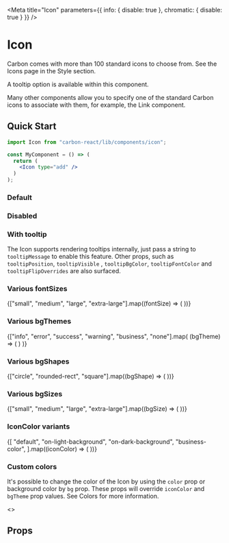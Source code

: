 

<Meta
  title="Icon"
  parameters={{ info: { disable: true }, chromatic: { disable: true } }}
/>

# Icon

Carbon comes with more than 100 standard icons to choose from. See the Icons page in the Style section.

A tooltip option is available within this component.

Many other components allow you to specify one of the standard Carbon icons to associate with them, for example, the Link component.

## Quick Start

```jsx
import Icon from "carbon-react/lib/components/icon";

const MyComponent = () => (
  return (
    <Icon type="add" />
  )
);
```

### Default

<Preview>
  <Story name="default">
    <Icon type="add" />
  </Story>
</Preview>

### Disabled

<Preview>
  <Story name="disabled">
    <Icon type="add" disabled />
  </Story>
</Preview>

### With tooltip
The Icon supports rendering tooltips internally, just pass a string to `tooltipMessage` to enable this feature. Other props, 
such as `tooltipPosition`, `tooltipVisible` , `tooltipBgColor`, `tooltipFontColor` and `tooltipFlipOverrides` are also surfaced.

<Preview>
  <Story name="with tooltip">
    <div style={{ margin: 60, display: "inline" }}>
      <Icon mr={8} type="add" tooltipMessage="Hey I'm a default tooltip!" />
      <Icon mr={8} type="add" tooltipMessage="Hey I'm a tooltip with a different position!" tooltipPosition="bottom" />
      <Icon mr={8} type="add" tooltipMessage="Hey I'm a tooltip with a different color!" tooltipBgColor="lightblue" tooltipFontColor="black" />
      <Icon type="add" tooltipMessage="Hey I'm a tooltip with flip behaviour overrides!" tooltipFlipOverrides={["right", "left"]} />
    </div>
  </Story>
</Preview>

### Various fontSizes

<Preview>
  <Story name="various fontSizes">
    {["small", "medium", "large", "extra-large"].map((fontSize) => (
      <Icon type="add" fontSize={fontSize} key={fontSize} />
    ))}
  </Story>
</Preview>

### Various bgThemes

<Preview>
  <Story name="various bgThemes">
    {["info", "error", "success", "warning", "business", "none"].map(
      (bgTheme) => (
        <Icon type="add" bgTheme={bgTheme} mr={1} key={bgTheme} />
      )
    )}
  </Story>
</Preview>

### Various bgShapes

<Preview>
  <Story name="various bgShapes">
    {["circle", "rounded-rect", "square"].map((bgShape) => (
      <Icon
        type="add"
        bgTheme="success"
        bgShape={bgShape}
        mr={1}
        key={bgShape}
      />
    ))}
  </Story>
</Preview>

### Various bgSizes

<Preview>
  <Story name="various bgSizes">
    {["small", "medium", "large", "extra-large"].map((bgSize) => (
      <Icon type="add" bgTheme="success" bgSize={bgSize} mr={1} key={bgSize} />
    ))}
  </Story>
</Preview>

### IconColor variants

<Preview>
  <Story name="iconColor variants">
    {[
      "default",
      "on-light-background",
      "on-dark-background",
      "business-color",
    ].map((iconColor) => (
      <Icon type="add" iconColor={iconColor} mr={1} key={iconColor} />
    ))}
  </Story>
</Preview>

### Custom colors

It's possible to change the color of the Icon by using the `color` prop or background color by `bg` prop.
These props will override `iconColor` and `bgTheme` prop values.
See <LinkTo kind='Documentation/Colors' name="page">Colors</LinkTo> for more information.

<Preview>
  <Story
    name="custom colors"
    parameters={{ info: { disable: true }, chromatic: { disable: true } }}
  >
    <>
      <Box mb={1}>
        <Icon type="add" color="blackOpacity65" />
        <Icon type="add" color="brilliantGreenShade20" />
        <Icon type="add" color="red" />
        <Icon type="add" color="#123456" />
        <Icon type="add" color="rgb(0, 123, 10)" />
      </Box>
      <Box mb={1}>
        <Icon type="add" color="white" bg="blackOpacity65" />
        <Icon type="add" bg="brilliantGreenShade20" />
        <Icon type="add" bg="red" />
        <Icon type="add" color="white" bg="#123456" />
        <Icon type="add" color="white" bg="rgb(0, 123, 10)" />
      </Box>
    </>
  </Story>
</Preview>

## Props

<Props of={Icon} />
